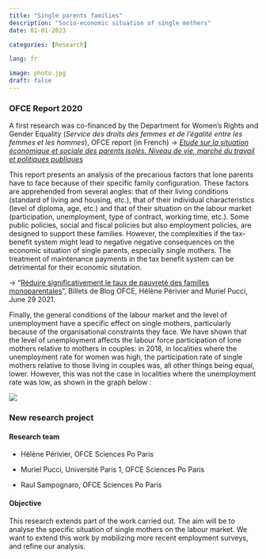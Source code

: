 ```yaml
---
title: "Single parents families"
description: "Socio-economic situation of single mothers"
date: 01-01-2023

categories: [Research] 

lang: fr

image: photo.jpg
draft: false 
---
```


### OFCE Report 2020

A first research was co-financed by the Department for Women's Rights and Gender Equality (*Service des droits des femmes et de l'égalité entre les femmes et les hommes*), OFCE report (in French) -\> [*Etude sur la situation économique et sociale des parents isolés. Niveau de vie, marché du travail et politiques publiques*](rapport_pi.pdf)

This report presents an analysis of the precarious factors that lone parents have to face because of their specific family configuration. These factors are apprehended from several angles: that of their living conditions (standard of living and housing, etc.), that of their individual characteristics (level of diploma, age, etc.) and that of their situation on the labour market (participation, unemployment, type of contract, working time, etc.). Some public policies, social and fiscal policies but also employment policies, are designed to support these families. However, the complexities if the tax-benefit system might lead to negative negative consequences on the economic situation of single parents, especially single mothers. The treatment of maintenance payments in the tax benefit system can be detrimental for their economic situtation.

-\> "[Réduire significativement le taux de pauvreté des familles monoparentales](https://www.ofce.sciences-po.fr/blog/reduire-significativement-le-taux-de-pauvrete-des-familles-monoparentales/)", Billets de Blog OFCE, Hélène Périvier and Muriel Pucci, June 29 2021.

Finally, the general conditions of the labour market and the level of unemployment have a specific effect on single mothers, particularly because of the organisational constraints they face. We have shown that the level of unemployment affects the labour force participation of lone mothers relative to mothers in couples: in 2018, in localities where the unemployment rate for women was high, the participation rate of single mothers relative to those living in couples was, all other things being equal, lower. However, this was not the case in localities where the unemployment rate was low, as shown in the graph below :

![](images/paste-E859D02C.png)

### New research project

#### Research team

-   Hélène Périvier, OFCE Sciences Po Paris

-   Muriel Pucci, Université Paris 1, OFCE Sciences Po Paris

-   Raul Sampognaro, OFCE Sciences Po Paris

#### Objective

This research extends part of the work carried out. The aim will be to analyse the specific situation of single mothers on the labour market. We want to extend this work by mobilizing more recent employment surveys, and refine our analysis.
